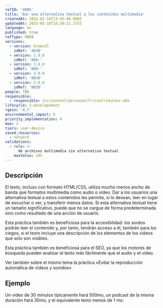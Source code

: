 ```yaml
---
refID: '4005'
title: 'Dar una alternativa textual a los contenidos multimedia'
createdAt: 2024-02-14T13:45:46.980Z
updatedAt: 2025-05-18T16:30:11.375Z
language: es
published: true
refType: RWEB
versions:
  - version: GreenIT
    idRef: '4030'
  - version: 2.0.0
    idRef: '000-'
  - version: 3.0.0
    idRef: '000-'
  - version: 4.0.0
    idRef: '0030'
  - version: 5.0.0
    idRef: '0030'
people: TBD
responsible:
  - responsible: src/content/personas/fr/contributeur.mdx
lifecycle: 3-developement
rgesn: '4.7'
environmental_impact: 5
priority_implementation: 4
moe: 3
tiers: user-device
saved_resources:
  - network
validations:
  - rule: >-
      de archivos multimedia sin alternativa textual
    maxValue: 10%
---
```


## Descripción

El texto, incluso con formato HTML/CSS, utiliza mucho menos ancho de banda que formatos multimedia como audio o vídeo. 
Dar a los usuarios una alternativa textual a estos contenidos les permite, si lo desean, leer en lugar de escuchar o ver, y transferir menos datos.
Si esta alternativa textual tiene un tamaño significativo, puede que no se cargue de forma predeterminada sino como resultado de una acción de usuario.

Esta práctica también es beneficiosa para la accesibilidad: los sordos podrán leer el contenido y, por tanto, tendrán acceso a él, también para los ciegos, si el texto incluye una descripción de los elementos de los vídeos que solo son visibles.

Esta práctica también es beneficiosa para el SEO, ya que los motores de búsqueda pueden analizar el texto más fácilmente que el audio y el vídeo.

Ver también sobre el mismo tema la práctica «Evitar la reproducción automática de vídeos y sonidos»

## Ejemplo

Un video de 30 minutos típicamente hará 500mo, un podcast de la misma duración hará 30mo, y el equivalente texto menos de 1 mo.


